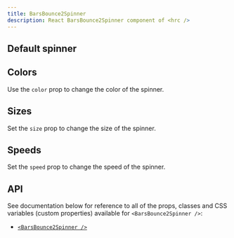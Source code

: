 ```yaml
---
title: BarsBounce2Spinner
description: React BarsBounce2Spinner component of <hrc />
---
```



## Default spinner

<Demo layout="row">
  <Demos.BarsBounce2SpinnerDefault />
</Demo>

<SourceCode code={defaultCode} title="default.tsx" />

## Colors

Use the `color` prop to change the color of the spinner.

<Demo layout="row">
  <Demos.BarsBounce2SpinnerColors />
</Demo>

<SourceCode code={colorsCode} title="colors.tsx" />

## Sizes

Set the `size` prop to change the size of the spinner.

<Demo layout="row">
  <Demos.BarsBounce2SpinnerSizes />
</Demo>

<SourceCode code={sizesCode} title="sizes.tsx" />

## Speeds

Set the `speed` prop to change the speed of the spinner.

<Demo layout="row">
  <Demos.BarsBounce2SpinnerSpeeds />
</Demo>

<SourceCode code={speedsCode} title="speeds.tsx" />

## API

See documentation below for reference to all of the props, classes and CSS
variables (custom properties) available for `<BarsBounce2Spinner />`:

- [`<BarsBounce2Spinner />`](/hrc/api/bars-bounce-2-spinner)
